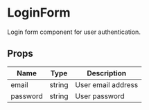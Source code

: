 
# LoginForm

Login form component for user authentication.

<Canvas>
  <LoginForm />
</Canvas>

## Props
| Name    | Type   | Description         |
|---------|--------|---------------------|
| email   | string | User email address  |
| password| string | User password       |

